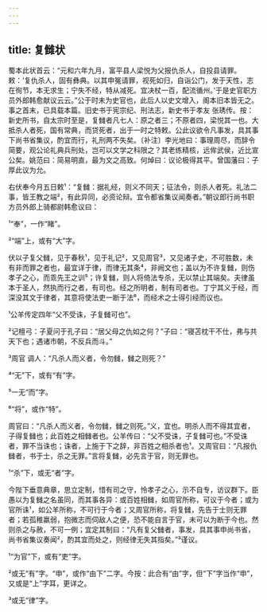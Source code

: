 ```yaml
---
---
---
```

title: 复雠状
---







蜀本此状首云：“元和六年九月，富平县人梁悦为父报仇杀人，自投县请罪。敕：‘复仇杀人，固有彝典。以其申冤请罪，视死如归，自诣公门，发于天性，志在徇节，本无求生；宁失不经，特从减死。宜决杖一百，配流循州。’于是史官职方员外郎韩愈献议云云。”公于时未为史官也，此后人以史文增入，阁本旧本皆无之。事之首末，已具载本篇。旧史书于宪宗纪、刑法志，新史书于孝友 张琇传。按：新史所书，自太宗时至是，复雠者凡七人：原之者三；不原者四，梁悦其一也。大抵杀人者死，国有常典，而贷死者，出于一时之特敕。公此议欲令凡事发，具其事下尚书省集议，酌宜而行，礼刑两不失矣。〔补注〕李光地曰：事理周尽，而辞令简要，观公论礼典兵刑处，岂可以文学之科限之？其老练精核，远侔武侯，近比宣公矣。姚范曰：简易明直，最为文之高致。何焯曰：议论极得其平。曾国藩曰：子厚此议为允。

右伏奉今月五日敕¹：“复雠：据礼经，则义不同天；征法令，则杀人者死。礼法二事，皆王教之端²，有此异同，必资论辩。宜令都省集议闻奏者。”朝议郎行尚书职方员外郎上骑都尉韩愈议曰：

¹“奉”，一作“睹”。

²“端”上，或有“大”字。

伏以子复父雠，见于春秋¹，见于礼记²，又见周官³，又见诸子史，不可胜数，未有非而罪之者也，最宜详于律，而律无其条⁴，非阙文也；盖以为不许复雠，则伤孝子之心，而乖先王之训⁵；许复雠，则人将倚法专杀，无以禁止其端矣。夫律虽本于圣人，然执而行之者，有司也。经之所明者，制有司者也。丁宁其义于经，而深没其文于律者，其意将使法吏一断于法⁶，而经术之士得引经而议也。

¹公羊传定四年“父不受诛，子复雠可也”。

²记檀弓：子夏问于孔子曰：“居父母之仇如之何？”子曰：“寝苫枕干不仕，弗与共天下也；遇诸市朝，不反兵而斗。”

³周官 调人：“凡杀人而义者，令勿雠，雠之则死？”

⁴“无”下，或有“有”字。

⁵一无“而”字。

⁶“将”，或作“特”。

周官曰：“凡杀人而义者，令勿雠，雠之则死。”义，宜也。明杀人而不得其宜者，子得复雠也；此百姓之相雠者也。公羊传曰：“父不受诛，子复雠可也。”不受诛者，罪不当诛也；诛者，上施于下之辞，非百姓之相杀者也¹。又周官曰：“凡报仇雠者，书于士，杀之无罪。”言将复雠，必先言于官，则无罪也。

¹“杀”下，或无“者”字。

今陛下垂意典章，思立定制，惜有司之守，怜孝子之心，示不自专，访议群下。臣愚以为复雠之名虽同，而其事各异：或百姓相雠，如周官所称，可议于今者；或为官所诛¹，如公羊所称，不可行于今者；又周官所称，将复雠，先告于士则无罪者；若孤稚羸弱，抱微志而伺敌人之便，恐不能自言于官，未可以为断于今也。然则杀之与赦，不可一例；宜定其制曰：“凡有复父雠者，事发，具其事申尚书省，尚书省集议奏闻²，酌其宜而处之，则经律无失其指矣。”³谨议。

¹“为官”下，或有“吏”字。

²或无“有”字。“申”，或作“由下”二字。今按：此合有“由”字，但“下”字当作“申”，又或是“上”字耳，更详之。

³或无“律”字。